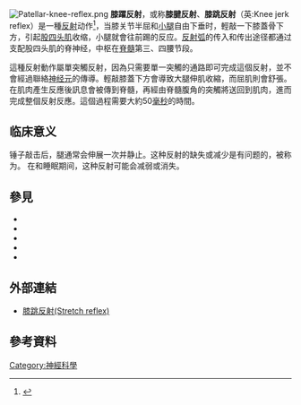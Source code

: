 {{expand|time=2011-07-26T22:15:12+00:00}}
{{unreferenced|time=2011-07-26T22:15:12+00:00}}
[[Image:Patellar-knee-reflex.png|right]]
'''膝躍反射'''，或称'''膝腱反射'''、'''膝跳反射'''（英:Knee jerk reflex）是一種[[反射_(生理學)|反射]]动作<ref>{{Citation|last=Pedroso|first=F. S.|title=Reflexes|date=2008-01-01|url=http://www.sciencedirect.com/science/article/pii/B978012370877900133X|encyclopedia=Encyclopedia of Infant and Early Childhood Development|pages=11–23|editor-last=Haith|editor-first=Marshall M.|place=San Diego|publisher=Academic Press|language=en|doi=10.1016/b978-012370877-9.00133-x|isbn=978-0-12-370877-9|access-date=2020-12-23|editor2-last=Benson|editor2-first=Janette B.|archive-date=2021-12-04|archive-url=https://web.archive.org/web/20211204025739/https://www.sciencedirect.com/science/article/pii/B978012370877900133X|dead-url=no}}</ref>，当膝关节半屈和[[小腿|小腿]]自由下垂时，輕敲一下膝蓋骨下方，引起[[股四头肌|股四头肌]]收缩，小腿就會往前踢的反应。[[反射弧|反射弧]]的传入和传出途径都通过支配股四头肌的脊神经，中枢在[[脊髓|脊髓]]第三、四腰节段。

這種反射動作屬單突觸反射，因為只需要單一突觸的通路即可完成這個反射，並不會經過聯絡[[神经元|神经元]]的傳導。輕敲膝蓋下方會導致大腿伸肌收縮，而屈肌則會舒張。在肌肉產生反應後訊息會被傳到脊髓，再經由脊髓腹角的突觸將送回到肌肉，進而完成整個反射反應。這個過程需要大約50[[毫秒|毫秒]]的時間。

== 临床意义==
锤子敲击后，腿通常会伸展一次并静止。这种反射的缺失或减少是有问题的，被称为{{link-en|韦斯特法尔征|Westphal's sign}}。 在{{link-en|下运动神经元病变|lower motor neuron lesions}}和睡眠期间，这种反射可能会减弱或消失。

== 參見==
* {{link-en|腱反射|Tendon reflex}}
* {{link-en|三头肌反射|Triceps reflex}}
* {{link-en|下运动神经元病变|lower motor neuron lesions}}
* {{link-en|韦斯特法尔征|Westphal's sign}}
* {{link-en|反射列表|List of reflexes}}

==外部連結==
*[http://smallcollation.blogspot.com/2013/04/stretch-reflex.html 膝跳反射(Stretch reflex)] {{Wayback|url=http://smallcollation.blogspot.com/2013/04/stretch-reflex.html |date=20191203015641 }}

==參考資料== 
{{Reflist|2}}

[[Category:神經科學|Category:神經科學]]